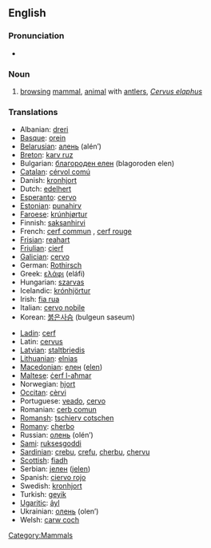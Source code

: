 ==English==

===Pronunciation===
*{{IPA|/'ɽɛd diɽ/}}

===Noun===
{{en-noun|sg=[[red]] [[deer]]|red deer}}

#[[browsing]] [[mammal]], [[animal]] with [[antler]]s, ''[[Cervus elaphus]]''

===Translations===
{{top}}
*Albanian: [[dreri]]
*[[Basque]]: [[orein]]
*[[Belarusian]]: [[алень]] (alén’) {{m}}
*[[Breton]]: [[karv ruz]]
*Bulgarian: [[благороден елен]] (blagoroden elen)
*[[Catalan]]: [[cérvol comú]]
*Danish: [[kronhjort]]
*Dutch: [[edelhert]] {{n}}
*[[Esperanto]]: [[cervo]]
*[[Estonian]]: [[punahirv]]
*[[Faroese]]: [[krúnhjørtur]]
*Finnish: [[saksanhirvi]]
*French: [[cerf commun]] {{m}}, [[cerf rouge]] {{m}}
*[[Frisian]]: [[reahart]]
*[[Friulian]]: [[cierf]]
*[[Galician]]: [[cervo]] {{m}}
*German: [[Rothirsch]] {{m}}
*Greek: [[ελάφι]] (eláfi) {{n}}
*Hungarian: [[szarvas]]
*Icelandic: [[krónhjörtur]]
*Irish: [[fia rua]]
*Italian: [[cervo nobile]] {{m}}
*Korean:  [[붉은사슴]] (bulgeun saseum)
{{mid}}
*[[Ladin]]: [[cerf]]
*Latin: [[cervus]] {{f}}
*[[Latvian]]: [[staltbriedis]]
*[[Lithuanian]]: [[elnias]]
*[[Macedonian]]: [[елен]] ([[elen]])
*[[Maltese]]: [[ċerf l-aħmar]]
*Norwegian: [[hjort]]
*[[Occitan]]: [[cèrvi]]
*Portuguese: [[veado]], [[cervo]]
*Romanian: [[cerb comun]]
*[[Romansh]]: [[tschierv cotschen]]
*[[Romany]]: [[cherbo]] {{m}}
*Russian: [[олень]] (olén’) {{m}}
*[[Sami]]: [[ruksesgoddi]]
*[[Sardinian]]: [[crebu]], [[crefu]], [[cherbu]], [[chervu]]
*[[Scottish]]: [[fiadh]]
*Serbian: [[jелен]] ([[jelen]])
*Spanish: [[ciervo rojo]] {{m}}
*Swedish: [[kronhjort]]
*Turkish: [[geyik]]
*[[Ugaritic]]: [[ảyl]]
*Ukrainian: [[олень]] (olen’) {{m}}
*Welsh: [[carw coch]]
{{bottom}}

[[Category:Mammals]]